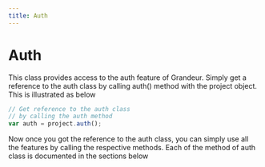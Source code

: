 ```yaml
---
title: Auth 
---
```


# Auth 

This class provides access to the auth feature of Grandeur. Simply get a reference to the auth class by calling auth() method with the project object. This is illustrated as below

```js
// Get reference to the auth class
// by calling the auth method
var auth = project.auth();
```

Now once you got the reference to the auth class, you can simply use all the features by calling the respective methods. Each of the method of auth class is documented in the sections below

